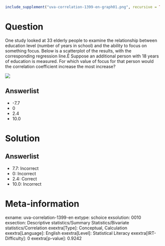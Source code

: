 ```r
include_supplement("uva-correlation-1399-en-graph01.png", recursive = TRUE)
```

Question
========

One study looked at 33 elderly people to examine the relationship between education level (number of years in school) and the ability to focus on something focus. Below is a scatterplot of the results, with the corresponding regression line.Ê Suppose an additional person with 18 years of education is measured. For which value of focus for that person would the correlation coefficient increase the most increase?

![](uva-correlation-1399-en-graph01.png)

Answerlist
----------

* -7.7
* 0
* 2.4
* 10.0

Solution
========

Answerlist
----------

* 7.7: Incorrect
* 0: Incorrect
* 2.4: Correct
* 10.0: Incorrect

Meta-information
================
exname: uva-correlation-1399-en
extype: schoice
exsolution: 0010
exsection: Descriptive statistics/Summary Statistics/Bivariate statistics/Correlation
exextra[Type]: Conceptual, Calculation
exextra[Language]: English
exextra[Level]: Statistical Literacy
exextra[IRT-Difficulty]: 0
exextra[p-value]: 0.9242
